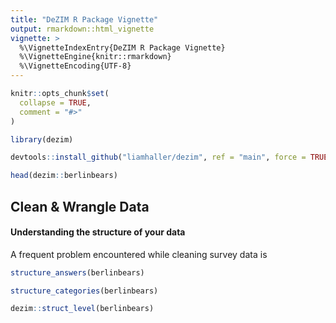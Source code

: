 ```yaml
---
title: "DeZIM R Package Vignette"
output: rmarkdown::html_vignette
vignette: >
  %\VignetteIndexEntry{DeZIM R Package Vignette}
  %\VignetteEngine{knitr::rmarkdown}
  %\VignetteEncoding{UTF-8}
---
```


```r
knitr::opts_chunk$set(
  collapse = TRUE,
  comment = "#>"
)
```

```r
library(dezim)
```

```r
devtools::install_github("liamhaller/dezim", ref = "main", force = TRUE)
```

```r
head(dezim::berlinbears)

```

## Clean & Wrangle Data

#### Understanding the structure of your data

A frequent problem encountered while cleaning survey data is

```r

structure_answers(berlinbears)

```

```r
structure_categories(berlinbears)
```

```r
dezim::struct_level(berlinbears)
```
